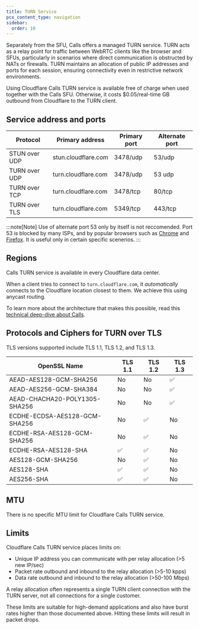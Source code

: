 ```yaml
---
title: TURN Service
pcx_content_type: navigation
sidebar:
  order: 10
---
```


Separately from the SFU, Calls offers a managed TURN service. TURN acts as a relay point for traffic between WebRTC clients like the browser and SFUs, particularly in scenarios where direct communication is obstructed by NATs or firewalls. TURN maintains an allocation of public IP addresses and ports for each session, ensuring connectivity even in restrictive network environments.

Using Cloudflare Calls TURN service is available free of charge when used together with the Calls SFU. Otherwise, it costs $0.05/real-time GB outbound from Cloudflare to the TURN client.

## Service address and ports

| Protocol      | Primary address     | Primary port | Alternate port |
| ------------- | ------------------- | ------------ | -------------- |
| STUN over UDP | stun.cloudflare.com | 3478/udp     | 53/udp         |
| TURN over UDP | turn.cloudflare.com | 3478/udp     | 53 udp         |
| TURN over TCP | turn.cloudflare.com | 3478/tcp     | 80/tcp         |
| TURN over TLS | turn.cloudflare.com | 5349/tcp     | 443/tcp        |

:::note[Note]
Use of alternate port 53 only by itself is not reccomended. Port 53 is blocked by many ISPs, and by popular browsers such as [Chrome](https://chromium.googlesource.com/chromium/src.git/+/refs/heads/master/net/base/port_util.cc#44) and [Firefox](https://github.com/mozilla/gecko-dev/blob/master/netwerk/base/nsIOService.cpp#L132). It is useful only in certain specific scenerios.
:::

## Regions

Calls TURN service is available in every Cloudflare data center.

When a client tries to connect to `turn.cloudflare.com`, it *automatically* connects to the Cloudflare location closest to them. We achieve this using anycast routing.

To learn more about the architecture that makes this possible, read this [technical deep-dive about Calls](https://blog.cloudflare.com/cloudflare-calls-anycast-webrtc).

## Protocols and Ciphers for TURN over TLS

TLS versions supported include TLS 1.1, TLS 1.2, and TLS 1.3.

| OpenSSL Name                  | TLS 1.1 | TLS 1.2 | TLS 1.3 |
| ----------------------------- | ------- | ------- | ------- |
| AEAD-AES128-GCM-SHA256        | No      | No      | ✅       |
| AEAD-AES256-GCM-SHA384        | No      | No      | ✅       |
| AEAD-CHACHA20-POLY1305-SHA256 | No      | No      | ✅       |
| ECDHE-ECDSA-AES128-GCM-SHA256 | No      | ✅       | No      |
| ECDHE-RSA-AES128-GCM-SHA256   | No      | ✅       | No      |
| ECDHE-RSA-AES128-SHA          | ✅       | ✅       | No      |
| AES128-GCM-SHA256             | No      | ✅       | No      |
| AES128-SHA                    | ✅       | ✅       | No      |
| AES256-SHA                    | ✅       | ✅       | No      |

## MTU

There is no specific MTU limit for Cloudflare Calls TURN service.

## Limits

Cloudflare Calls TURN service places limits on:

* Unique IP address you can communicate with per relay allocation (>5 new IP/sec)
* Packet rate outbound and inbound to the relay allocation (>5-10 kpps)
* Data rate outbound and inbound to the relay allocation (>50-100 Mbps)

A relay allocation often represents a single TURN client connection with the TURN server, not all connections for a single customer.

These limits are suitable for high-demand applications and also have burst rates higher than those documented above. Hitting these limits will result in packet drops.
